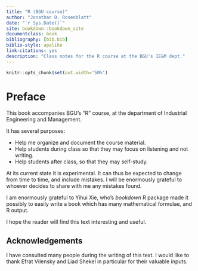 ```yaml
--- 
title: "R (BGU course)"
author: "Jonathan D. Rosenblatt"
date: "`r Sys.Date()`"
site: bookdown::bookdown_site
documentclass: book
bibliography: [bib.bib]
biblio-style: apalike
link-citations: yes
description: "Class notes for the R course at the BGU's IE&M dept."
---
```


```r
knitr::opts_chunk$set(out.width='50%')
```




# Preface

This book accompanies BGU's "R" course, at the department of Industrial Engineering and Management. 

It has several purposes:

-  Help me organize and document the course material.
- Help students during class so that they may focus on listening and not writing.
- Help students after class, so that they may self-study.


At its current state it is experimental. 
It can thus be expected to change from time to time, and include mistakes.
I will be enormously grateful to whoever decides to share with me any mistakes found.

I am enormously grateful to Yihui Xie, who's *bookdown* R package made it possibly to easily write a book which has many mathematical formulae, and R output. 

I hope the reader will find this text interesting and useful. 




## Acknowledgements

I have consulted many people during the writing of this text.
I would like to thank Efrat Vilensky and Liad Shekel in particular for their valuable inputs. 
